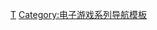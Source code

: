 {{Navbox
| name = 苍狼与白鹿系列
| title = [[苍狼与白鹿系列]]
| state = {{{state|autocollapse}}}
| listclass = hlist

| list1 =
* [[苍狼与白鹿 成吉思汗]]
* [[苍狼与白鹿 元朝秘史]]
* [[成吉思汗 蒼狼與白鹿IV]]

}}<noinclude>
{{collapsible option}}

{{DEFAULTSORT:Aoki Ookami to Shiroki Mejika}}
[[Category:苍狼与白鹿系列|Τ]]
[[Category:电子游戏系列导航模板]]
</noinclude>